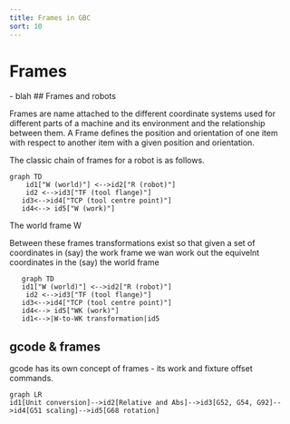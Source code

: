 ```yaml
---
title: Frames in GBC
sort: 10
---
```



# Frames

<Tldr>
    - blah 
</Tldr>
## Frames and robots

Frames are name attached to the different coordinate systems used for different parts of a machine and its environment and the relationship between them. A Frame defines the position and orientation of one item with respect to another item with a given position and orientation.

The classic chain of frames for a robot is as follows.

```xxmermaid
graph TD
    id1["W (world)"] <-->id2["R (robot)"]
    id2 <-->id3["TF (tool flange)"]
   id3<-->id4["TCP (tool centre point)"]
   id4<--> id5["W (work)"]
```

The world frame W

  Between these frames transformations exist so that given a set of coordinates in (say) the work frame we wan work out the equivelnt coordinates in the (say) the world frame

```mermaidxx
   graph TD
   id1["W (world)"] <-->id2["R (robot)"]
    id2 <-->id3["TF (tool flange)"]
   id3<-->id4["TCP (tool centre point)"]
   id4<--> id5["WK (work)"]
   id1<-->|W-to-WK transformation|id5
```



## gcode & frames

gcode has its own concept of frames - its work and fixture offset commands.

```mermaid
graph LR
id1[Unit conversion]-->id2[Relative and Abs]-->id3[G52, G54, G92]-->id4[G51 scaling]-->id5[G68 rotation]

```

